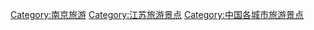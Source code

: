[[Category:南京旅游|Category:南京旅游]]
[[Category:江苏旅游景点|Category:江苏旅游景点]]
[[Category:中国各城市旅游景点|Category:中国各城市旅游景点]]